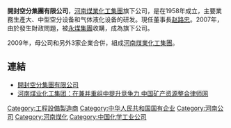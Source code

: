 '''開封空分集團有限公司'''，[[河南煤業化工集團|河南煤業化工集團]]旗下公司，是在1958年成立，主要業務生產大、中型空分设备和气体液化设备的研发。現任董事長[[赵路忠|赵路忠]]。2007年，由於發生財政問題，被[[永煤集團|永煤集團]]收購，成為旗下公司。

2009年，母公司和另外3家企業合併，組成[[河南煤業化工集團|河南煤業化工集團]]。

==連結==
*[http://www.kfas.com.cn/ 開封空分集團有限公司] {{Wayback|url=http://www.kfas.com.cn/ |date=20210228210721 }}
*[https://web.archive.org/web/20181002135719/http://www.chinaelw.com/show.asp?id=647 河南煤业化工集团：在兼并重组中提升竞争力 中国矿产资源整合律师网]


[[Category:工程設備製造商|Category:工程設備製造商]]
[[Category:中华人民共和国国有企业|Category:中华人民共和国国有企业]]
[[Category:河南公司|Category:河南公司]]
[[Category:河南煤化|Category:河南煤化]]
[[Category:中国化学工业公司|Category:中国化学工业公司]]